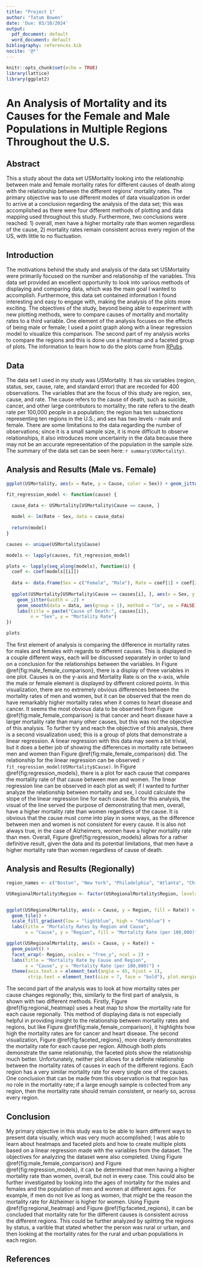 ```yaml
---
title: "Project 1"
author: "Tatum Bowen"
date: 'Due: 03/10/2024'
output:
  pdf_document: default
  word_document: default
bibliography: references.bib
nocite: '@*'
---
```


```r
knitr::opts_chunk$set(echo = TRUE)
library(lattice)
library(ggplot2)
```

# An Analysis of Mortality and its Causes for the Female and Male Populations in Multiple Regions Throughout the U.S.

## Abstract
This a study about the data set USMortality looking into the relationship between male and female mortality rates for different causes of death along with the relationship between the different regions' mortality rates. The primary objective was to use different modes of data visualization in order to arrive at a conclusion regarding the analysis of the data set; this was accomplished as there were four different methods of plotting and data mapping used throughout this study. Furthermore, two conclusions were reached: 1) overall, men have a higher mortality rate than women regardless of the cause, 2) mortality rates remain consistent across every region of the US, with little to no fluctuation. 

## Introduction
The motivations behind the study and analysis of the data set USMortality were primarily focused on the number and relationship of the variables. This data set provided an excellent opportunity to look into various methods of displaying and comparing data, which was the main goal I wanted to accomplish. Furthermore, this data set contained information I found interesting and easy to engage with, making the analysis of the plots more exciting. The objectives of the study, beyond being able to experiment with new plotting methods, were to compare causes of mortality and mortality rates to a third variable. One element of the analysis focuses on the effects of being male or female; I used a point graph along with a linear regression model to visualize this comparison. The second part of my analysis works to compare the regions and this is done use a heatmap and a faceted group of plots. The information to learn how to do the plots came from [RPubs](https://rpubs.com/xliusufe/ch7).

## Data
The data set I used in my study was USMortality. It has six variables (region, status, sex, cause, rate, and standard error) that are recorded for 400 observations. The variables that are the focus of this study are region, sex, cause, and rate. The cause refers to the cause of death, such as suicide, cancer, and other large contributors to mortality; the rate refers to the death rate per 100,000 people in a population; the region has ten subsections representing ten regions in the U.S.; and sex has two levels - male and female. There are some limitations to the data regarding the number of observations; since it is a small sample size, it is more difficult to observe relationships, it also introduces more uncertainty in the data because there may not be an accurate representation of the population in the sample size.
The summary of the data set can be seen here: `r summary(USMortality)`.


## Analysis and Results (Male vs. Female)
```r
ggplot(USMortality, aes(x = Rate, y = Cause, color = Sex)) + geom_jitter(width = .2) + labs(title = "Cause of Death vs. Mortality Taking into Account Sex", x = "Mortality Rate", y = "Cause of Death", color = "Sex")
```

```r
fit_regression_model <- function(cause) {

  cause_data <- USMortality[USMortality$Cause == cause, ]
  
  model <- lm(Rate ~ Sex, data = cause_data)
  
  return(model)
}

causes <- unique(USMortality$Cause)

models <- lapply(causes, fit_regression_model)

plots <- lapply(seq_along(models), function(i) {
  coef <- coef(models[[i]])
  
  data <- data.frame(Sex = c("Female", "Male"), Rate = coef[1] + coef[2] * c(0, 1))
  
  ggplot(USMortality[USMortality$Cause == causes[i], ], aes(x = Sex, y = Rate)) +
    geom_jitter(width = .2) +
    geom_smooth(data = data, aes(group = 1), method = "lm", se = FALSE) +
    labs(title = paste("Cause of Death:", causes[i]),
         x = "Sex", y = "Mortality Rate")
})

plots
```
The first element of analysis is comparing the difference in mortality rates for males and females with regards to different causes. This is displayed in a couple different ways, each will be discussed separately in order to land on a conclusion for the relationships between the variables. In Figure \@ref{fig:male_female_comparison}, there is a display of three variables in one plot. Causes is on the y-axis and Mortality Rate is on the x-axis, while the male or female element is displayed by different colored points. In this visualization, there are no extremely obvious differences between the mortality rates of men and women, but it can be observed that the men do have remarkably higher mortality rates when it comes to heart disease and cancer. It seems the most obvious data to be observed from Figure \@ref{fig:male_female_comparison} is that cancer and heart disease have a larger mortality rate than many other causes, but this was not the objective of this analysis. 
To further try and reach the objective of this analysis, there is a second visualization used; this is a group of plots that demonstrate a linear regression. A linear regression with this data may seem a bit trivial, but it does a better job of showing the differences in mortality rate between men and women than Figure \@ref{fig:male_female_comparison} did. The relationship for the linear regression can be observed: `r fit_regression_model(USMortality$Cause)`. 
In Figure \@ref{fig:regression_models}, there is a plot for each cause that compares the mortality rate of that cause between men and women. The linear regression line can be observed in each plot as well; if I wanted to further analyze the relationship between mortality and sex, I could calculate the slope of the linear regression line for each cause. But for this analysis, the visual of the line served the purpose of demonstrating that men, overall, have a higher mortality rate than women regardless of the cause. It is obvious that the cause must come into play in some ways, as the difference between men and women is not consistent for every cause. It is also not always true, in the case of Alzheimers, women have a higher mortality rate than men. 
Overall, Figure \@ref{fig:regression_models} allows for a rather definitive result, given the data and its potential limitations, that men have a higher mortality rate than women regardless of cause of death. 


## Analysis and Results (Regionally)
```r
region_names <- c("Boston", "New York", "Philadelphia", "Atlanta", "Chicago", "Dallas", "Kansas City", "Denver", "San Francisco", "Seattle") 

USRegionalMortality$Region <- factor(USRegionalMortality$Region, levels = unique(USRegionalMortality$Region), labels = region_names)


ggplot(USRegionalMortality, aes(x = Cause, y = Region, fill = Rate)) +
  geom_tile() +
  scale_fill_gradient(low = "lightblue", high = "darkblue") +
  labs(title = "Mortality Rates by Region and Cause",
       x = "Cause", y = "Region", fill = "Mortality Rate (per 100,000)") + theme(axis.text.x = element_text(angle = 45, hjust = 1))
```

```r
ggplot(USRegionalMortality, aes(x = Cause, y = Rate)) +
  geom_point() +
  facet_wrap(~ Region, scales = "free_y", ncol = 2) +
  labs(title = "Mortality Rate by Cause and Region",
       x = "Cause", y = "Mortality Rate (per 100,000)") +
  theme(axis.text.x = element_text(angle = 45, hjust = 1),
        strip.text = element_text(size = 7, face = "bold"), plot.margin = unit(c(0.0, 0.0, 0.0, 0.0), "cm"))
```
The second part of the analysis was to look at how mortality rates per cause changes regionally; this, similarly to the first part of analysis, is shown with two different methods. Firstly, Figure \@ref{fig:regional_heatmap} uses a heat map to show the mortality rate for each cause regionally. This method of displaying data is not especially helpful in providing insight to the relationship between mortality rates and regions, but like Figure \@ref{fig:male_female_comparison}, it highlights how high the mortality rates are for cancer and heart disease.
The second visualization, Figure \@ref{fig:faceted_regions}, more clearly demonstrates the mortality rate for each cause per region. Although both plots demonstrate the same relationship, the faceted plots show the relationship much better. Unfortunately, neither plot allows for a definite relationship between the mortality rates of causes in each of the different regions. Each region has a very similar mortality rate for every single one of the causes. One conclusion that can be made from this observation is that region has no role in the mortality rate; if a large enough sample is collected from any region, then the mortality rate should remain consistent, or nearly so, across every region. 

## Conclusion
My primary objective in this study was to be able to learn different ways to present data visually, which was very much accomplished; I was able to learn about heatmaps and faceted plots and how to create multiple plots based on a linear regression made with the variables from the dataset. The objectives for analyzing the dataset were also completed. Using Figure \@ref{fig:male_female_comparison} and Figure \@ref{fig:regression_models}, it can be determined that men having a higher mortality rate than women, overall, but not in every case. This could also be further investigated by looking into the ages of mortality for the males and females and the population of men and women at different ages. For example, if men do not live as long as women, that might be the reason the mortality rate for Alzheimer is higher for women. Using Figure \@ref{fig:regional_heatmap} and Figure \@ref{fig:faceted_regions}, it can be concluded that mortality rate for the different causes is consistent across the different regions. This could be further analyzed by splitting the regions by status, a varible that stated whether the person was rural or urban, and then looking at the mortality rates for the rural and urban populations in each region. 

## References




